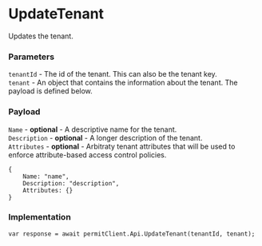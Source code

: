 # UpdateTenant

Updates the tenant.

### Parameters

`tenantId` - The id of the tenant. This can also be the tenant key.<br/>
`tenant` - An object that contains the information about the tenant. The payload is defined below.<br/>

### Payload

`Name` - **optional** - A descriptive name for the tenant.<br/>
`Description` - **optional** - A longer description of the tenant.<br/>
`Attributes` - **optional** - Arbitraty tenant attributes that will be used to enforce attribute-based access control policies.<br/>

```dotnet
{
	Name: "name",
	Description: "description",
	Attributes: {}
}
```

### Implementation

```dotnet
var response = await permitClient.Api.UpdateTenant(tenantId, tenant);
```

